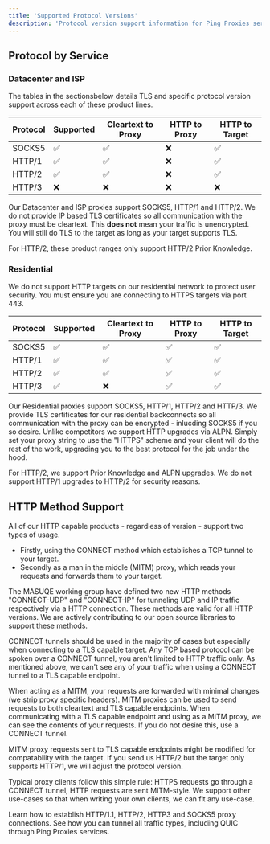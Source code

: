 ```yaml
---
title: 'Supported Protocol Versions'
description: 'Protocol version support information for Ping Proxies services'
---
```

## Protocol by Service
### Datacenter and ISP
The tables in the sectionsbelow details TLS and specific protocol version support across each of these product lines.

| Protocol | Supported | Cleartext to Proxy | HTTP to Proxy | HTTP to Target |
|----------|-----------|--------------------|---------------|----------------|
| SOCKS5   |   ✅      |         ✅         |      ❌       |       ✅       |
| HTTP/1   |   ✅      |         ✅         |      ❌       |       ✅       |
| HTTP/2   |   ✅      |         ✅         |      ❌       |       ✅       |
| HTTP/3   |   ❌      |         ❌         |      ❌       |       ❌       |

Our Datacenter and ISP proxies support SOCKS5, HTTP/1 and HTTP/2. We do not provide IP based TLS certificates so all communication with the proxy must be cleartext. This **does not** mean your traffic is unencrypted. You will still do TLS to the target as long as your target supports TLS.

<Note>
For HTTP/2, these product ranges only support HTTP/2 Prior Knowledge.
</Note>

### Residential
<Note>
  We do not support HTTP targets on our residential network to protect user security. You must ensure you are connecting to HTTPS targets via port 443.
</Note>


| Protocol | Supported | Cleartext to Proxy | HTTP to Proxy |  HTTP to Target |
|----------|-----------|--------------------|---------------|-----------------|
| SOCKS5   |    ✅     |         ✅         |       ✅      |      ✅         |
| HTTP/1   |    ✅     |         ✅         |       ✅      |      ✅         |
| HTTP/2   |    ✅     |         ✅         |       ✅      |      ✅         |
| HTTP/3   |    ✅     |         ❌         |       ✅      |      ✅         |

Our Residential proxies  support SOCKS5, HTTP/1, HTTP/2 and HTTP/3. We provide TLS certificates for our residential backconnects so all communication with the proxy can be encrypted - inlucding SOCKS5 if you so desire. Unlike competitors we support HTTP upgrades via ALPN. Simply set your proxy string to use the "HTTPS" scheme and your client will do the rest of the work, upgrading you to the best protocol for the job under the hood.

<Note>
For HTTP/2, we support Prior Knowledge and ALPN upgrades. We do not support HTTP/1 upgrades to HTTP/2 for security reasons.
</Note>

## HTTP Method Support
All of our HTTP capable products - regardless of version - support two types of usage.

- Firstly, using the CONNECT method which establishes a TCP tunnel to your target.
- Secondly as a man in the middle (MITM) proxy, which reads your requests and forwards them  to your target.

<Note>
The MASUQE working group have defined two new HTTP methods "CONNECT-UDP" and "CONNECT-IP" for tunneling UDP and IP traffic respectively via a HTTP  connection. These methods are valid for all HTTP versions. We are actively contributing to our open source libraries to support these methods.
</Note>

CONNECT tunnels should be used in the majority of cases but especially when connecting to a TLS capable target. Any TCP based protocol can be spoken over a CONNECT tunnel, you aren't  limited to HTTP traffic only. As mentioned above, we can't see any of your traffic when  using a CONNECT tunnel to a TLS capable endpoint.

When acting as a MITM, your requests are forwarded with minimal changes (we strip proxy specific headers). MITM proxies can be used to send requests to both cleartext and TLS capable endpoints. When communicating with a TLS capable endpoint and using as a MITM proxy, we can see the contents of your requests. If you do not desire this, use a CONNECT tunnel.

<Note>
MITM proxy requests sent to TLS capable endpoints might be modified for compatability with the target. If you send us HTTP/2 but the target only supports HTTP/1, we will adjust the protocol version.
</Note>

Typical proxy clients follow this simple rule: HTTPS requests go through a CONNECT tunnel, HTTP requests are sent MITM-style. We support other use-cases so that when writing your own clients, we can fit any use-case.


<CardGroup cols={1}>
  <Card
    title = "Code Examples"
    icon = "code"
    href =  "/general/code-examples"
  >
	Learn how to establish HTTP/1.1, HTTP/2, HTTP3 and SOCKS5 proxy connections. See how you can tunnel all traffic types, including QUIC through Ping Proxies services.
  </Card>
</CardGroup>
